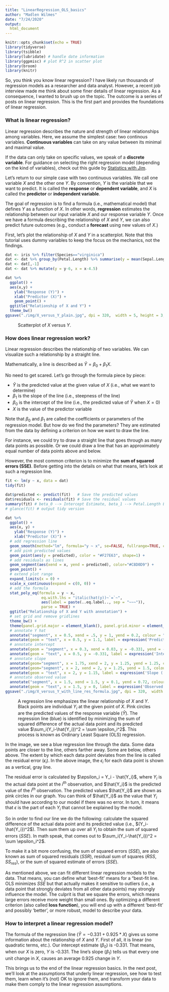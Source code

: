 ```yaml
---
title: "LinearRegression_OLS_basics"
author: "Madlen Wilmes"
date: "7/24/2020"
output: 
  html_document
---
```


```r
knitr::opts_chunk$set(echo = TRUE)
library(tidyverse)
library(tsibble)
library(lubridate) # handle date information
library(ggpmisc) # plot R^2 in scatter plot
library(broom)
library(knitr)
```

<!-- wp:paragraph -->
So, you think you know linear regression? I have likely run thousands of regression models as a researcher and data analyst. However, a recent job interview made me think about some finer details of linear regression. As a consequence, I wanted to brush up on the topic. The outcome is a series of posts on linear regression. This is the first part and provides the foundations of linear regression.
<!-- /wp:paragraph -->

<!-- wp:more -->
<!--more-->
<!-- /wp:more -->

<!-- wp:getwid/advanced-heading {"titleTag":"h3"} -->
<div class="wp-block-getwid-advanced-heading"><h3 class="wp-block-getwid-advanced-heading__content">What is linear regression?
</h3></div>
<!-- /wp:getwid/advanced-heading -->

<!-- wp:paragraph -->
Linear regression describes the nature and strength of linear relationships among variables. Here, we assume the simplest case: two continous variables. **Continuous variables** can take on any value between its minimal and maximal value. 
<!-- /wp:paragraph -->

<!-- wp:paragraph -->
If the data can only take on specific values, we speak of a **discrete variable**. For guidance on selecting the right regression model (depending on the kind of variables), check out this guide by [Statistics with Jim](https://statisticsbyjim.com/regression/choosing-regression-analysis/).
<!-- /wp:paragraph -->

<!-- wp:paragraph -->
Let's return to our simple case with two continuous variables. We call one variable $X$ and the other one $Y$. By convention, $Y$ is the variable that we want to predict. It is called the **response** or **dependent variable**, and $X$ is called the **predictor** or **independent variable**. 
<!-- /wp:paragraph -->

<!-- wp:paragraph -->
The goal of regression is to find a formula (i.e., mathematical model) that defines $Y$ as a function of $X$. In other words, **regression** estimates the relationship between our input variable $X$ and our response variable $Y$. Once we have a formula describing the relationship of $X$ and $Y$, we can also predict future outcomes (e.g., conduct a **forecast** using new values of $X$.)
<!-- /wp:paragraph -->

<!-- wp:paragraph -->
First, let's plot the relationship of $X$ and $Y$ in a scatterplot. Note that this tutorial uses dummy variables to keep the focus on the mechanics, not the findings.
<!-- /wp:paragraph -->

```r
dat <- iris %>% filter(Species=="virginica")
dat <- dat %>% group_by(Petal.Length) %>% summarise(y = mean(Sepal.Length), x = mean(Petal.Length), .groups='keep') %>% filter(x > 4.6)
dat <- dat[,-1]
dat <- dat %>% mutate(y = y-6, x = x-4.5)
```


```r
dat %>% 
  ggplot() +
  aes(x,y) +
    ylab("Response (Y)") +
    xlab("Predictor (X)") +
    geom_point() +
  ggtitle("Relationship of X and Y") +
  theme_bw()
ggsave("./img/X_versus_Y_plain.jpg", dpi = 320,  width = 5, height = 3, units = c("in"))
```


<!-- wp:image -->
<figure class="wp-block-image size-medium"><img src="https://github.com/mmwilmes/Linear_regression_foundation/raw/master/img/X_versus_Y_plain.jpg" alt=""/><figcaption>Scatterplot of $X$ versus $Y$.</figcaption></figure>
<!-- /wp:image -->


<!-- wp:getwid/advanced-heading {"titleTag":"h3"} -->
<div class="wp-block-getwid-advanced-heading"><h3 class="wp-block-getwid-advanced-heading__content">How does linear regression work?
</h3></div>
<!-- /wp:getwid/advanced-heading -->

<!-- wp:paragraph -->
Linear regression describes the relationship of two variables. We can visualize such a relationship by a straight line.
<!-- /wp:paragraph -->


<!-- wp:paragraph -->
Mathematically, a line is described as $\hat{Y} = \beta_0 + \beta_1 X$.

No need to get scared. Let's go through the formula piece by piece:

* $\hat{Y}$ is the predicted value at the given value of $X$ (i.e., what we want to determine)
* $\beta_1$ is the slope of the line (i.e., steepness of the line)
* $\beta_0$ is the intercept of the line (i.e., the predicted value of $\hat{Y}$ when $X = 0$)
* $X$ is the value of the predictor variable

<!-- /wp:paragraph -->

<!-- wp:paragraph -->
Note that $\beta_0$ and $\beta_1$ are called the coefficients or parameters of the regression model. But how do we find the parameters? They are estimated from the data by defining a criterion on how we want to draw the line.
<!-- /wp:paragraph -->

<!-- wp:paragraph -->
For instance, we could try to draw a straight line that goes through as many data points as possible. Or we could draw a line that has an approximately equal number of data points above and below.
<!-- /wp:paragraph -->


<!-- wp:paragraph -->
However, the most common criterion is to minimize the **sum of squared errors (SSE)**. Before getting into the details on what that means, let's look at such a regression line.
<!-- /wp:paragraph -->


```r
fit <- lm(y ~ x, data = dat)
tidy(fit)
```

```r
dat$predicted <- predict(fit)   # Save the predicted values
dat$residuals <- residuals(fit) # Save the residual values
summary(fit) # beta_0 --> Intercept Estimate, beta_1 --> Petal.Length Estimate
# glance(fit) # output tidy version
```


```r
dat %>%
  ggplot() +
  aes(x, y) +
    ylab("Response (Y)") +
    xlab("Predictor (X)") +
  # add regression line
  geom_smooth(method="lm", formula="y ~ x", se=FALSE, fullrange=TRUE, color="#0442BF") +
  # add pink predicted values
  geom_point(aes(y = predicted), color = "#F27E63", shape=1) +
  # add residuals as lines
  geom_segment(aes(xend = x, yend = predicted), color="#C8D0D9") +
  geom_point() +
  # extend plot range
  expand_limits(x = 0) +
  scale_x_continuous(expand = c(0, 0)) +
  # add the formula
  stat_poly_eq(formula = y ~ x,
                eq.with.lhs = "italic(hat(y))~`=`~",
                aes(label = paste(..eq.label.., sep = "~~~")), 
                parse = TRUE) +
  ggtitle("Relationship of X and Y with annotation") +
  # set grid and remove gridlines
  theme_bw() + 
  theme(panel.grid.major = element_blank(), panel.grid.minor = element_blank()) +
  # annotate Y hat
  annotate("segment", x = 0.5, xend = .5, y = 1, yend = 0.2, colour = "#F27E63", size=.3, arrow=arrow(length=unit(2, "mm"))) +
  annotate(geom = "text", x = 0.5, y = 1.1, label = expression('Predicted value ('~hat(Y)~')'), hjust = "center", size=2) +
  # annotate intercept
  annotate(geom = "segment", x = 0.3, xend = 0.03, y = -0.331, yend = -0.331, colour = "#F27E63", size=.3, arrow=arrow(length=unit(2, "mm"))) +
  annotate(geom = "text", x = 0.5, y = -0.331, label = expression('Intercept ('~beta[0]~')'), hjust = "center", size=2) +
  # annotate slope
  annotate(geom="segment", x = 1.75, xend = 2, y = 1.25, yend = 1.25, colour = "#F27E63", size=.3) +
  annotate(geom="segment", x = 2, xend = 2, y = 1.25, yend = 1.5, colour = "#F27E63", size=.3) +
  annotate(geom = "text", x = 2, y = 1.15, label = expression('Slope ('~beta[1]~')'), hjust = "center", size=2) +
  # annotate observed value
  annotate("segment", x = 1.5, xend = 1.5, y = 0.1, yend = 0.72, colour = "#F27E63", size=.3, arrow=arrow(length=unit(2, "mm"))) +
  annotate(geom = "text", x = 1.5, y = 0, label = expression('Observed value ('~Y[i]~')'), hjust = "center", size=2) 
ggsave("./img/X_versus_Y_with_line_res_formula.jpg", dpi = 320,  width = 5, height = 3, units = c("in"))
```


<!-- wp:image -->
<figure class="wp-block-image size-medium"><img src="https://github.com/mmwilmes/Linear_regression_foundation/raw/master/img/X_versus_Y_with_line_res_formula.jpg" alt=""/><figcaption>A regression line emphasizes the linear relationship of $X$ and $Y$. Black points are individual $Y_i$ at the given point of $X$. Pink circles are the predicted values of the response variable ($\hat Y$). The regression line (blue) is identified by minimizing the sum of squared difference of the actual data point and its predicted value $\sum_i(Y_i-\hat{Y_i})^2 = \sum \epsilon_i^2$. This process is known as Ordinary Least Square (OLS) regression.</figcaption></figure>
<!-- /wp:image -->


<!-- wp:paragraph -->
In the image, we see a blue regression line through the data. Some data points are closer to the line, others farther away. Some are below, others above. The extent by which each data point deviates from the line is called the residual error ($\epsilon_i$). In the above image, the $\epsilon_i$ for each data point is shown as a vertical, gray line.  
<!-- /wp:paragraph -->

<!-- wp:paragraph -->
The residual error is calculated by $\epsilon_i = Y_i - \hat{Y_i}$, where $Y_i$ is the actual data point at the $i^{th}$ observation, and $\hat{Y_i}$ is the predicted value of the $i^{th}$ observation. The predicted values $\hat{Y_i}$ are shown as pink circles in our graph. You can think of $\hat{Y_i}$ as the value that $Y_i$ should have according to our model if there was no error. In turn, it means that $\epsilon$ is the part of each $Y_i$ that cannot be explained by the model.
<!-- /wp:paragraph -->

<!-- wp:paragraph -->
So in order to find our line we do the following: calculate the squared difference of the actual data point and its predicted value (i.e., $(Y_i-\hat{Y_i})^2$). Then sum them up over all $Y_i$ to obtain the sum of squared errors ($SSE$). In math speak, that comes out to $\sum_i(Y_i-\hat{Y_i})^2 = \sum \epsilon_i^2$.
<!-- /wp:paragraph -->

<!-- wp:paragraph -->
To make it a bit more confusing, the sum of squared errors ($SSE$), are also known as sum of squared residuals ($SSR$), residual sum of squares ($RSS$, $SS_{res}$), or the sum of squared estimate of errors ($SSE$).
<!-- /wp:paragraph -->

<!-- wp:paragraph -->
As mentioned above, we can fit different linear regression models to the data. That means, you can define what 'best-fit' means for a "best-fit line. OLS minimizes $SSE$ but that actually makes it sensitive to outliers (i.e., a data point that strongly deviates from all other data points) may strongly influence the model. The culprit is that we square the errors, which means large errors receive more weight than small ones. By optimizing a different criterion (also called **loss function**), you will end up with a different 'best-fit' and possibly 'better', or more robust, model to describe your data.
<!-- /wp:paragraph -->


<!-- wp:getwid/advanced-heading {"titleTag":"h3"} -->
<div class="wp-block-getwid-advanced-heading"><h3 class="wp-block-getwid-advanced-heading__content">How to interpret a linear regression model?
</h3></div>
<!-- /wp:getwid/advanced-heading -->

<!-- wp:paragraph -->
The formula of the regression line ($\hat Y = -0.331 + 0.925*X$) gives us some information about the relationship of $X$ and $Y$. First of all, it is linear (no quadratic terms, etc.). Our intercept estimate ($\beta_0$) is -0.331. That means, when our $X$ is zero, $Y$ is -0.331. The line's slope ($\beta_1$) tells us that every one unit change in $X$, causes an average 0.925 change in $Y$.
<!-- /wp:paragraph -->

<!-- wp:paragraph -->
This brings us to the end of the linear regression basics. In the next post, we'll look at the assumptions that underly linear regression, see how to test them, learn when it's (not) OK to ignore them, and transform your data to make them comply to the linear regression assumptions.
<!-- /wp:paragraph -->





